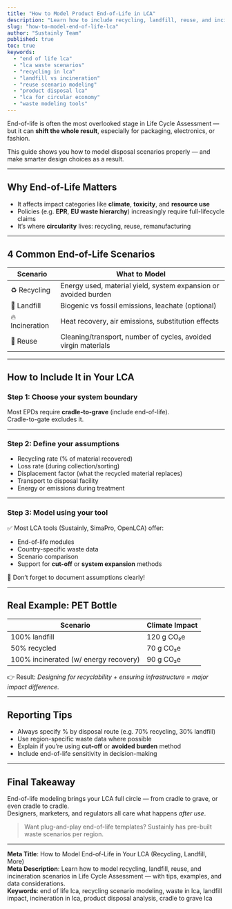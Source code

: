 ```yaml
---
title: "How to Model Product End-of-Life in LCA"
description: "Learn how to include recycling, landfill, reuse, and incineration scenarios in your Life Cycle Assessment — with examples and modeling tips."
slug: "how-to-model-end-of-life-lca"
author: "Sustainly Team"
published: true
toc: true
keywords:
  - "end of life lca"
  - "lca waste scenarios"
  - "recycling in lca"
  - "landfill vs incineration"
  - "reuse scenario modeling"
  - "product disposal lca"
  - "lca for circular economy"
  - "waste modeling tools"
---
```


End-of-life is often the most overlooked stage in Life Cycle Assessment — but it can **shift the whole result**, especially for packaging, electronics, or fashion.

This guide shows you how to model disposal scenarios properly — and make smarter design choices as a result.

---

## Why End-of-Life Matters

- It affects impact categories like **climate**, **toxicity**, and **resource use**  
- Policies (e.g. **EPR**, **EU waste hierarchy**) increasingly require full-lifecycle claims  
- It’s where **circularity** lives: recycling, reuse, remanufacturing

---

## 4 Common End-of-Life Scenarios

| Scenario | What to Model |
|----------|---------------|
| ♻️ Recycling | Energy used, material yield, system expansion or avoided burden |
| 🚮 Landfill | Biogenic vs fossil emissions, leachate (optional) |
| 🔥 Incineration | Heat recovery, air emissions, substitution effects |
| 🔁 Reuse | Cleaning/transport, number of cycles, avoided virgin materials |

---

## How to Include It in Your LCA

### Step 1: Choose your system boundary  
Most EPDs require **cradle-to-grave** (include end-of-life).  
Cradle-to-gate excludes it.

---

### Step 2: Define your assumptions

- Recycling rate (% of material recovered)  
- Loss rate (during collection/sorting)  
- Displacement factor (what the recycled material replaces)  
- Transport to disposal facility  
- Energy or emissions during treatment

---

### Step 3: Model using your tool

✅ Most LCA tools (Sustainly, SimaPro, OpenLCA) offer:

- End-of-life modules  
- Country-specific waste data  
- Scenario comparison  
- Support for **cut-off** or **system expansion** methods

📌 Don’t forget to document assumptions clearly!

---

## Real Example: PET Bottle

| Scenario | Climate Impact |
|----------|----------------|
| 100% landfill | 120 g CO₂e |
| 50% recycled | 70 g CO₂e |
| 100% incinerated (w/ energy recovery) | 90 g CO₂e |

👉 Result: *Designing for recyclability + ensuring infrastructure = major impact difference.*

---

## Reporting Tips

- Always specify % by disposal route (e.g. 70% recycling, 30% landfill)  
- Use region-specific waste data where possible  
- Explain if you’re using **cut-off** or **avoided burden** method  
- Include end-of-life sensitivity in decision-making

---

## Final Takeaway

End-of-life modeling brings your LCA full circle — from cradle to grave, or even cradle to cradle.  
Designers, marketers, and regulators all care what happens *after use*.

> Want plug-and-play end-of-life templates? Sustainly has pre-built waste scenarios per region.

---

**Meta Title**: How to Model End-of-Life in Your LCA (Recycling, Landfill, More)  
**Meta Description**: Learn how to model recycling, landfill, reuse, and incineration scenarios in Life Cycle Assessment — with tips, examples, and data considerations.  
**Keywords**: end of life lca, recycling scenario modeling, waste in lca, landfill impact, incineration in lca, product disposal analysis, cradle to grave lca
